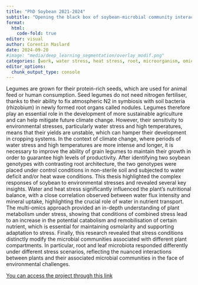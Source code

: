 ```yaml
---
title: "PhD Soybean 2021-2024"
subtitle: "Opening the black box of soybean-microbial community interaction under heat and water stresses"
format:
  html:
    code-fold: true
editor: visual
author: Corentin Maslard
date: 2024-09-20
#image: "media/deep_learning_segmentation/overlay_modif.png"
categories: [work, water stress, heat stress, root, microorganism, omic, soybean]
editor_options: 
  chunk_output_type: console
---
```

Legumes are grown for their protein-rich seeds, which are used for animal feed or human consumption. Seed legumes do not need nitrogen fertiliser, thanks to their ability to fix atmospheric N2 in symbiosis with soil bacteria (rhizobium) in newly formed root organs called nodules. Legumes therefore play an essential role in the development of more sustainable agriculture and can help mitigate future climate change. However, their sensitivity to environmental stresses, particularly water stress and high temperatures, means that their yields are unstable, which can hamper their development in cropping systems. In the context of climate change, where periods of water stress and high temperatures are more intense and longer, it is necessary to improve the ability of grain legumes to maintain their growth in order to guarantee high levels of productivity. 
After identifying two soybean genotypes with contrasting root architecture, the two genotypes were placed under control conditions in non-sterile soil and subjected to water deficit and/or heat wave conditions. 	This thesis highlighted the complex responses of soybean to environmental stresses and revealed several key insights. Water and heat stress significantly influenced the plant's nutritional balance, with a close correlation observed between water flux intensity and mineral uptake, highlighting the crucial role of water in nutrient transport. The multi-omics approach provided an in-depth understanding of plant metabolism under stress, showing that conditions of combined stress lead to an increase in the potential catabolism and remobilisation of certain nutrient, which is essential for maintaining osmolarity and supporting adaptation to stress. Finally, this research revealed that stress conditions distinctly modify the microbial communities associated with different plant compartments. In particular, root and leaf microbiota responded differently under different stress scenarios, reflecting the nuanced interactions between plants and their associated microbial communities in the face of environmental challenges.

[You can access the project through this link](https://github.com/cmaslard/phd_soybean_2021_2024/)